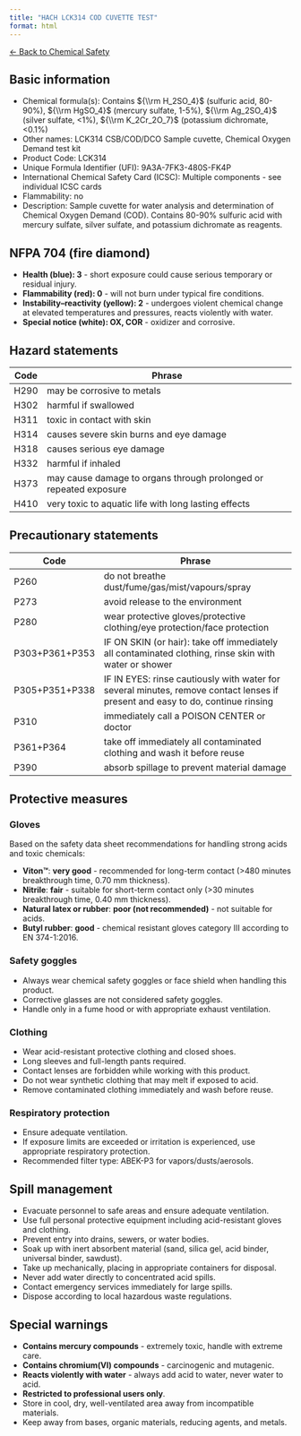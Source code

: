 ```yaml
---
title: "HACH LCK314 COD CUVETTE TEST"
format: html
---
```


[← Back to Chemical Safety](../chemical-safety.qmd)

## Basic information
- Chemical formula(s): Contains ${\\rm H_2SO_4}$ (sulfuric acid, 80-90%), ${\\rm HgSO_4}$ (mercury sulfate, 1-5%), ${\\rm Ag_2SO_4}$ (silver sulfate, <1%), ${\\rm K_2Cr_2O_7}$ (potassium dichromate, <0.1%)
- Other names: LCK314 CSB/COD/DCO Sample cuvette, Chemical Oxygen Demand test kit
- Product Code: LCK314
- Unique Formula Identifier (UFI): 9A3A-7FK3-480S-FK4P
- International Chemical Safety Card (ICSC): Multiple components - see individual ICSC cards
- Flammability: no
- Description: Sample cuvette for water analysis and determination of Chemical Oxygen Demand (COD). Contains 80-90% sulfuric acid with mercury sulfate, silver sulfate, and potassium dichromate as reagents.

## NFPA 704 (fire diamond)
- **Health (blue): 3** - short exposure could cause serious temporary or residual injury.
- **Flammability (red): 0** - will not burn under typical fire conditions.
- **Instability–reactivity (yellow): 2** - undergoes violent chemical change at elevated temperatures and pressures, reacts violently with water.
- **Special notice (white): OX, COR** - oxidizer and corrosive.

## Hazard statements
| Code  | Phrase                                                         |
| ----- | -------------------------------------------------------------- |
| H290  | may be corrosive to metals                                    |
| H302  | harmful if swallowed                                          |
| H311  | toxic in contact with skin                                    |
| H314  | causes severe skin burns and eye damage                       |
| H318  | causes serious eye damage                                     |
| H332  | harmful if inhaled                                            |
| H373  | may cause damage to organs through prolonged or repeated exposure |
| H410  | very toxic to aquatic life with long lasting effects          |

## Precautionary statements
| Code           | Phrase                                                                                                                         |
| -------------- | ------------------------------------------------------------------------------------------------------------------------------ |
| P260           | do not breathe dust/fume/gas/mist/vapours/spray                                                                                |
| P273           | avoid release to the environment                                                                                               |
| P280           | wear protective gloves/protective clothing/eye protection/face protection                                                      |
| P303+P361+P353 | IF ON SKIN (or hair): take off immediately all contaminated clothing, rinse skin with water or shower                          |
| P305+P351+P338 | IF IN EYES: rinse cautiously with water for several minutes, remove contact lenses if present and easy to do, continue rinsing |
| P310           | immediately call a POISON CENTER or doctor                                                                                     |
| P361+P364      | take off immediately all contaminated clothing and wash it before reuse                                                        |
| P390           | absorb spillage to prevent material damage                                                                                     |

## Protective measures

### Gloves
Based on the safety data sheet recommendations for handling strong acids and toxic chemicals:

- **Viton™**: **very good** - recommended for long-term contact (>480 minutes breakthrough time, 0.70 mm thickness).
- **Nitrile**: **fair** - suitable for short-term contact only (>30 minutes breakthrough time, 0.40 mm thickness).
- **Natural latex or rubber**: **poor (not recommended)** - not suitable for acids.
- **Butyl rubber**: **good** - chemical resistant gloves category III according to EN 374-1:2016.

### Safety goggles
- Always wear chemical safety goggles or face shield when handling this product.
- Corrective glasses are not considered safety goggles.
- Handle only in a fume hood or with appropriate exhaust ventilation.

### Clothing
- Wear acid-resistant protective clothing and closed shoes.
- Long sleeves and full-length pants required.
- Contact lenses are forbidden while working with this product.
- Do not wear synthetic clothing that may melt if exposed to acid.
- Remove contaminated clothing immediately and wash before reuse.

### Respiratory protection
- Ensure adequate ventilation.
- If exposure limits are exceeded or irritation is experienced, use appropriate respiratory protection.
- Recommended filter type: ABEK-P3 for vapors/dusts/aerosols.

## Spill management
- Evacuate personnel to safe areas and ensure adequate ventilation.
- Use full personal protective equipment including acid-resistant gloves and clothing.
- Prevent entry into drains, sewers, or water bodies.
- Soak up with inert absorbent material (sand, silica gel, acid binder, universal binder, sawdust).
- Take up mechanically, placing in appropriate containers for disposal.
- Never add water directly to concentrated acid spills.
- Contact emergency services immediately for large spills.
- Dispose according to local hazardous waste regulations.

## Special warnings
- **Contains mercury compounds** - extremely toxic, handle with extreme care.
- **Contains chromium(VI) compounds** - carcinogenic and mutagenic.
- **Reacts violently with water** - always add acid to water, never water to acid.
- **Restricted to professional users only**.
- Store in cool, dry, well-ventilated area away from incompatible materials.
- Keep away from bases, organic materials, reducing agents, and metals.